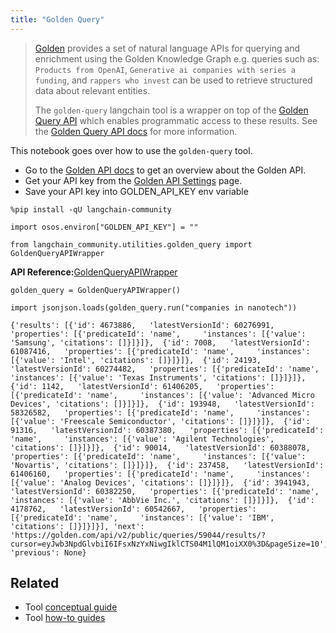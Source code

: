 ```yaml
---
title: "Golden Query"
---
```


> [Golden](https://golden.com) provides a set of natural language APIs for querying and enrichment using the Golden Knowledge Graph e.g. queries such as: `Products from OpenAI`, `Generative ai companies with series a funding`, and `rappers who invest` can be used to retrieve structured data about relevant entities.
>
> The `golden-query` langchain tool is a wrapper on top of the [Golden Query API](https://docs.golden.com/reference/query-api) which enables programmatic access to these results. See the [Golden Query API docs](https://docs.golden.com/reference/query-api) for more information.

This notebook goes over how to use the `golden-query` tool.

* Go to the [Golden API docs](https://docs.golden.com/) to get an overview about the Golden API.
* Get your API key from the [Golden API Settings](https://golden.com/settings/api) page.
* Save your API key into GOLDEN\_API\_KEY env variable

```
%pip install -qU langchain-community
```

```
import osos.environ["GOLDEN_API_KEY"] = ""
```

```
from langchain_community.utilities.golden_query import GoldenQueryAPIWrapper
```

**API Reference:**[GoldenQueryAPIWrapper](https://python.langchain.com/api_reference/community/utilities/langchain_community.utilities.golden_query.GoldenQueryAPIWrapper.html)

```
golden_query = GoldenQueryAPIWrapper()
```

```
import jsonjson.loads(golden_query.run("companies in nanotech"))
```

```
{'results': [{'id': 4673886,   'latestVersionId': 60276991,   'properties': [{'predicateId': 'name',     'instances': [{'value': 'Samsung', 'citations': []}]}]},  {'id': 7008,   'latestVersionId': 61087416,   'properties': [{'predicateId': 'name',     'instances': [{'value': 'Intel', 'citations': []}]}]},  {'id': 24193,   'latestVersionId': 60274482,   'properties': [{'predicateId': 'name',     'instances': [{'value': 'Texas Instruments', 'citations': []}]}]},  {'id': 1142,   'latestVersionId': 61406205,   'properties': [{'predicateId': 'name',     'instances': [{'value': 'Advanced Micro Devices', 'citations': []}]}]},  {'id': 193948,   'latestVersionId': 58326582,   'properties': [{'predicateId': 'name',     'instances': [{'value': 'Freescale Semiconductor', 'citations': []}]}]},  {'id': 91316,   'latestVersionId': 60387380,   'properties': [{'predicateId': 'name',     'instances': [{'value': 'Agilent Technologies', 'citations': []}]}]},  {'id': 90014,   'latestVersionId': 60388078,   'properties': [{'predicateId': 'name',     'instances': [{'value': 'Novartis', 'citations': []}]}]},  {'id': 237458,   'latestVersionId': 61406160,   'properties': [{'predicateId': 'name',     'instances': [{'value': 'Analog Devices', 'citations': []}]}]},  {'id': 3941943,   'latestVersionId': 60382250,   'properties': [{'predicateId': 'name',     'instances': [{'value': 'AbbVie Inc.', 'citations': []}]}]},  {'id': 4178762,   'latestVersionId': 60542667,   'properties': [{'predicateId': 'name',     'instances': [{'value': 'IBM', 'citations': []}]}]}], 'next': 'https://golden.com/api/v2/public/queries/59044/results/?cursor=eyJwb3NpdGlvbiI6IFsxNzYxNiwgIklCTS04M1lQM1oiXX0%3D&pageSize=10', 'previous': None}
```

## Related

* Tool [conceptual guide](/oss/concepts/tools)
* Tool [how-to guides](/oss/how_to/#tools)
